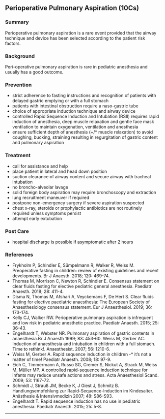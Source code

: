 ## Perioperative Pulmonary Aspiration (10Cs)

### Summary
Perioperative pulmonary aspiration is a rare event provided that the airway technique and device has been selected according to the patient risk factors.

### Background
Peri-operative pulmonary aspiration is rare in pediatric anesthesia and usually has a good outcome.

### Prevention
* strict adherence to fasting instructions and recognition of patients with delayed gastric emptying or with a full stomach
* patients with intestinal obstruction require a naso-gastric tube
* choice of appropriate induction technique and airway device
* controlled Rapid Sequence Induction and Intubation (RSII) requires rapid induction of anesthesia, deep muscle relaxation and gentle face mask ventilation to maintain oxygenation, ventilation and anesthesia
* ensure sufficient depth of anesthesia (+/* muscle relaxation) to avoid coughing, bucking, straining resulting in regurgitation of gastric content and pulmonary aspiration

### Treatment
* call for assistance and help
* place patient in lateral and head down position
* suction clearance of airway content and secure airway with tracheal intubation
* no broncho-alveolar lavage
* solid foreign body aspiration may require bronchoscopy and extraction
* lung recruitment maneuver if required
* postpone non-emergency surgery if severe aspiration suspected
* chest x-ray, steroids or prophylactic antibiotics are not routinely required unless symptoms persist
* attempt early extubation

### Post Care
* hospital discharge is possible if asymptomatic after 2 hours

### References
* Frykholm P, Schindler E, Sümpelmann R, Walker R, Weiss M. Preoperative fasting in children: review of existing guidelines and recent developments. Br J Anaesth. 2018; 120: 469-74.
* Thomas M, Morrison C, Newton R, Schindler E. Consensus statement on clear fluids fasting for elective pediatric general anesthesia. Paediatr Anaesth. 2018; 28: 411-4.
* Disma N, Thomas M, Afshari A, Veyckemans F, De Hert S. Clear fluids fasting for elective paediatric anaesthesia: The European Society of Anaesthesiology consensus statement. Eur J Anaesthesiol. 2019; 36: 173-174.
* Kelly CJ, Walker RW. Perioperative pulmonary aspiration is infrequent and low risk in pediatric anesthetic practice. Paediatr Anaesth. 2015; 25: 36-43.
* Engelhardt T, Webster NR. Pulmonary aspiration of gastric contents in anaesthesia.Br J Anaesth 1999; 83: 453-60. Weiss M, Gerber AC. Induction of anaesthesia and intubation in children with a full stomach. Time to rethink!. Anaesthesist. 2007; 56: 1210-6.
* Weiss M, Gerber A. Rapid sequence induction in children -* it's not a matter of time! Paediatr Anaesth. 2008; 18: 97-9.
* Eich C, Timmermann A, Russo SG, Cremer S, Nickut A, Strack M, Weiss M, Müller MP. A controlled rapid-sequence induction technique for infants may reduce unsafe actions and stress. Acta Anaesthesiol Scand. 2009; 53: 1167-72.
* Schmidt J, Strauß JM, Becke K, J Giest J, Schmitz B. Handlungsempfehlung zur Rapid-Sequence-Induction im Kindesalter. Anästhesie & Intensivmedizin 2007; 48: S86-S93.
* Engelhardt T. Rapid sequence induction has no use in pediatric anesthesia. Paediatr Anaesth. 2015; 25: 5-8.



-----



